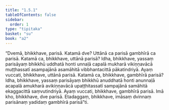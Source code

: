 ```yaml
---
title: "1.5.1"
tableOfContents: false
sidebar:
  order: 1
type: "tipitaka"
basket: "su"
book: "a2"
---
```



<DynamicBreadcrumb />

<Division number="43" book="a2" bookNo="15" page="70">

<Paragraph number="106" book="a2">
“Dvemā, bhikkhave, parisā. Katamā dve? Uttānā ca parisā gambhīrā ca parisā. Katamā ca, bhikkhave, uttānā parisā? Idha, bhikkhave, yassaṃ parisāyaṃ bhikkhū uddhatā honti unnaḷā capalā mukharā vikiṇṇavācā muṭṭhassatī asampajānā asamāhitā vibbhantacittā pākatindriyā. Ayaṃ vuccati, bhikkhave, uttānā parisā.
</Paragraph>

<Paragraph number="107" book="a2">
Katamā ca, bhikkhave, gambhīrā parisā? Idha, bhikkhave, yassaṃ parisāyaṃ bhikkhū anuddhatā honti anunnaḷā acapalā amukharā avikiṇṇavācā upaṭṭhitassatī sampajānā samāhitā ekaggacittā saṃvutindriyā. Ayaṃ vuccati, bhikkhave, gambhīrā parisā. Imā kho, bhikkhave, dve parisā. Etadaggaṃ, bhikkhave, imāsaṃ dvinnaṃ parisānaṃ yadidaṃ gambhīrā parisā”ti.
</Paragraph>
</Division>